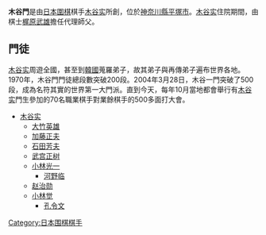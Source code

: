 '''木谷門'''是由[[日本|日本]][[圍棋|圍棋]]棋手[[木谷实|木谷实]]所創，位於[[神奈川縣|神奈川縣]][[平塚市|平塚市]]。[[木谷实|木谷实]]住院期間，由棋士[[梶原武雄|梶原武雄]]擔任代理師父。

== 門徒 ==
[[木谷实|木谷实]]周遊全國，甚至到[[韓國|韓國]]蒐羅弟子，故其弟子與再傳弟子遍布世界各地。1970年，木谷門門徒總段數突破200段。2004年3月28日，木谷一門突破了500段，成為名符其實的世界第一大門派。直到今天，每年10月當地都會舉行有[[木谷实|木谷实]]門生參加的70名職業棋手對業餘棋手的500多面打大會。

*[[木谷实|木谷实]]
**[[大竹英雄|大竹英雄]]
**[[加藤正夫|加藤正夫]]
**[[石田芳夫|石田芳夫]]
**[[武宫正树|武宫正树]]
**[[小林光一|小林光一]]
***[[河野临|河野临]]
**[[赵治勋|赵治勋]]
**[[小林觉|小林觉]]
***[[孔令文|孔令文]]
[[Category:日本围棋棋手|Category:日本围棋棋手]]